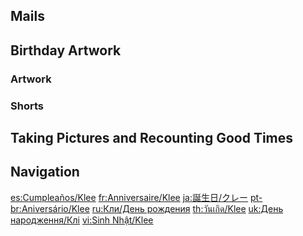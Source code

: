 {{Birthday Intro}}

==Mails==
{{Mails by Category Table|Klee Mails|noheader=1}}

==Birthday Artwork==
===Artwork===
{{Artwork by Category Table
|Character Birthday Artwork
|category = Klee Birthday Artwork
|header = Klee's Birthday Artwork
}}

===Shorts===
{{Artwork by Category Table
|Character Shorts
|category = Klee Birthday Artwork
|header = Klee's Birthday Shorts
}}

==Taking Pictures and Recounting Good Times==
{{Transclude|Taking Pictures and Recounting Good Times/Klee|Stories|main=1|top=1}}

==Navigation==
{{Character Navbox|Birthday}}

[[es:Cumpleaños/Klee]]
[[fr:Anniversaire/Klee]]
[[ja:誕生日/クレー]]
[[pt-br:Aniversário/Klee]]
[[ru:Кли/День рождения]]
[[th:วันเกิด/Klee]]
[[uk:День народження/Клі]]
[[vi:Sinh Nhật/Klee]]